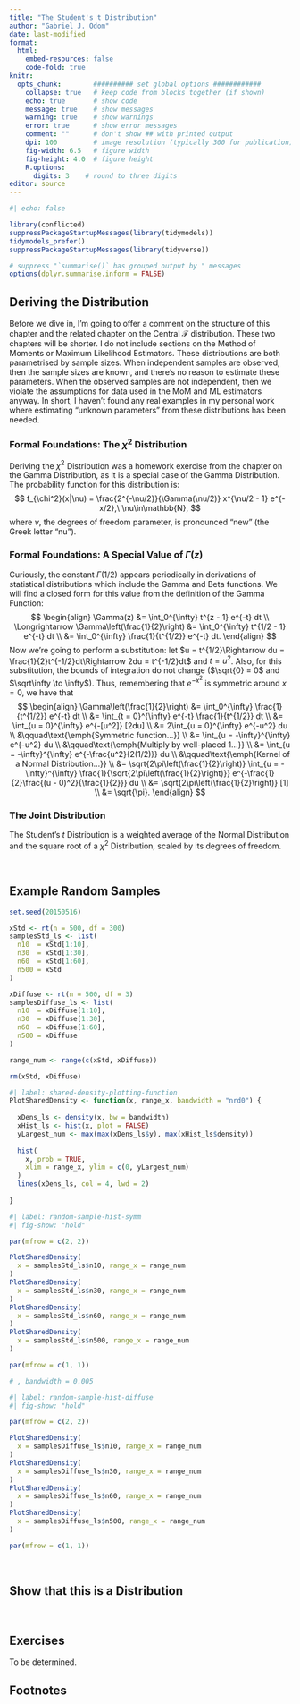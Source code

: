 ```yaml
---
title: "The Student's t Distribution"
author: "Gabriel J. Odom"
date: last-modified
format:
  html:
    embed-resources: false
    code-fold: true
knitr:
  opts_chunk:        ########## set global options ############
    collapse: true   # keep code from blocks together (if shown)
    echo: true       # show code
    message: true    # show messages
    warning: true    # show warnings
    error: true      # show error messages
    comment: ""      # don't show ## with printed output
    dpi: 100         # image resolution (typically 300 for publication)
    fig-width: 6.5   # figure width
    fig-height: 4.0  # figure height
    R.options:    
      digits: 3    # round to three digits
editor: source
---
```


```r
#| echo: false

library(conflicted)
suppressPackageStartupMessages(library(tidymodels))
tidymodels_prefer()
suppressPackageStartupMessages(library(tidyverse))

# suppress "`summarise()` has grouped output by " messages
options(dplyr.summarise.inform = FALSE)
```



## Deriving the Distribution
Before we dive in, I'm going to offer a comment on the structure of this chapter and the related chapter on the Central $\mathcal{F}$ distribution. These two chapters will be shorter. I do not include sections on the Method of Moments or Maximum Likelihood Estimators. These distributions are both parametrised by sample sizes. When independent samples are observed, then the sample sizes are known, and there's no reason to estimate these parameters. When the observed samples are not independent, then we violate the assumptions for data used in the MoM and ML estimators anyway. In short, I haven't found any real examples in my personal work where estimating "unknown parameters" from these distributions has been needed.


### Formal Foundations: The $\chi^2$ Distribution
Deriving the $\chi^2$ Distribution was a homework exercise from the chapter on the Gamma Distribution, as it is a special case of the Gamma Distribution. The probability function for this distribution is:
$$
f_{\chi^2}(x|\nu) = \frac{2^{-\nu/2}}{\Gamma(\nu/2)} x^{\nu/2 - 1} e^{-x/2},\ \nu\in\mathbb{N},
$$
where $\nu$, the degrees of freedom parameter, is pronounced "new" (the Greek letter "nu").


### Formal Foundations: A Special Value of $\Gamma(z)$
Curiously, the constant $\Gamma(1/2)$ appears periodically in derivations of statistical distributions which include the Gamma and Beta functions. We will find a closed form for this value from the definition of the Gamma Function:
$$
\begin{align}
\Gamma(z) &= \int_0^{\infty} t^{z - 1} e^{-t} dt \\
\Longrightarrow \Gamma\left(\frac{1}{2}\right) &= \int_0^{\infty} t^{1/2 - 1} e^{-t} dt \\
&= \int_0^{\infty} \frac{1}{t^{1/2}} e^{-t} dt.
\end{align}
$$
Now we're going to perform a substitution: let $u = t^{1/2}\Rightarrow du = \frac{1}{2}t^{-1/2}dt\Rightarrow 2du = t^{-1/2}dt$ and $t = u^2$. Also, for this substitution, the bounds of integration do not change ($\sqrt{0} = 0$ and $\sqrt\infty \to \infty$). Thus, remembering that $e^{-x^2}$ is symmetric around $x = 0$, we have that
$$
\begin{align}
\Gamma\left(\frac{1}{2}\right) &= \int_0^{\infty} \frac{1}{t^{1/2}} e^{-t} dt \\
&= \int_{t = 0}^{\infty} e^{-t} \frac{1}{t^{1/2}} dt \\
&= \int_{u = 0}^{\infty} e^{-[u^2]} [2du] \\
&= 2\int_{u = 0}^{\infty} e^{-u^2} du \\
&\qquad\text{\emph{Symmetric function...}} \\
&= \int_{u = -\infty}^{\infty} e^{-u^2} du \\
&\qquad\text{\emph{Multiply by well-placed 1...}} \\
&= \int_{u = -\infty}^{\infty} e^{-\frac{u^2}{2(1/2)}} du \\
&\qquad\text{\emph{Kernel of a Normal Distribution...}} \\
&= \sqrt{2\pi\left(\frac{1}{2}\right)} \int_{u = -\infty}^{\infty} \frac{1}{\sqrt{2\pi\left(\frac{1}{2}\right)}} e^{-\frac{1}{2}\frac{(u - 0)^2}{\frac{1}{2}}} du \\
&= \sqrt{2\pi\left(\frac{1}{2}\right)} [1] \\
&= \sqrt{\pi}.
\end{align}
$$


### The Joint Distribution
The Student's $t$ Distribution is a weighted average of the Normal Distribution and the square root of a $\chi^2$ Distribution, scaled by its degrees of freedom.


</br>



## Example Random Samples

```r
set.seed(20150516)

xStd <- rt(n = 500, df = 300)
samplesStd_ls <- list(
  n10  = xStd[1:10],
  n30  = xStd[1:30],
  n60  = xStd[1:60],
  n500 = xStd
)

xDiffuse <- rt(n = 500, df = 3)
samplesDiffuse_ls <- list(
  n10  = xDiffuse[1:10],
  n30  = xDiffuse[1:30],
  n60  = xDiffuse[1:60],
  n500 = xDiffuse
)

range_num <- range(c(xStd, xDiffuse))

rm(xStd, xDiffuse)
```

```r
#| label: shared-density-plotting-function
PlotSharedDensity <- function(x, range_x, bandwidth = "nrd0") {
  
  xDens_ls <- density(x, bw = bandwidth)
  xHist_ls <- hist(x, plot = FALSE)
  yLargest_num <- max(max(xDens_ls$y), max(xHist_ls$density))
  
  hist(
    x, prob = TRUE,
    xlim = range_x, ylim = c(0, yLargest_num)
  )
  lines(xDens_ls, col = 4, lwd = 2)
  
}
```


```r
#| label: random-sample-hist-symm
#| fig-show: "hold"

par(mfrow = c(2, 2))

PlotSharedDensity(
  x = samplesStd_ls$n10, range_x = range_num
)
PlotSharedDensity(
  x = samplesStd_ls$n30, range_x = range_num
)
PlotSharedDensity(
  x = samplesStd_ls$n60, range_x = range_num
)
PlotSharedDensity(
  x = samplesStd_ls$n500, range_x = range_num
)

par(mfrow = c(1, 1))

# , bandwidth = 0.005
```

```r
#| label: random-sample-hist-diffuse
#| fig-show: "hold"

par(mfrow = c(2, 2))

PlotSharedDensity(
  x = samplesDiffuse_ls$n10, range_x = range_num
)
PlotSharedDensity(
  x = samplesDiffuse_ls$n30, range_x = range_num
)
PlotSharedDensity(
  x = samplesDiffuse_ls$n60, range_x = range_num
)
PlotSharedDensity(
  x = samplesDiffuse_ls$n500, range_x = range_num
)

par(mfrow = c(1, 1))
```


</br>



## Show that this is a Distribution


</br>



## Exercises

To be determined.


## Footnotes 


